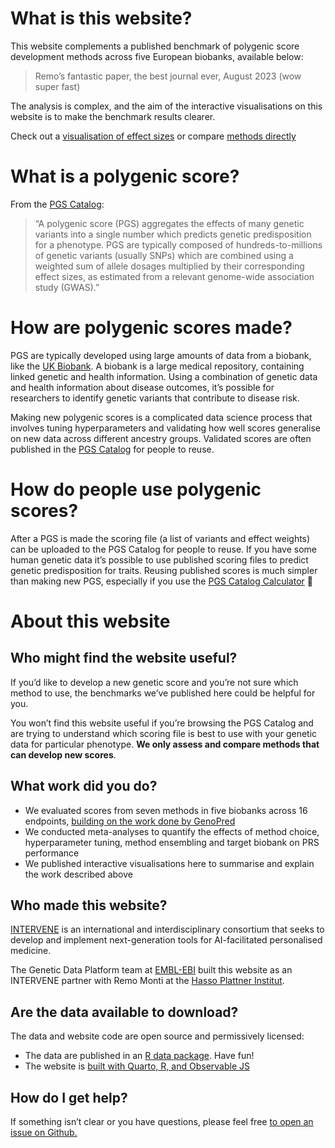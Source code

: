 # What is this website?

This website complements a published benchmark of polygenic score development methods across five European biobanks, available below:

> Remo's fantastic paper, the best journal ever, August 2023 (wow super fast)

The analysis is complex, and the aim of the interactive visualisations on this website is to make the benchmark results clearer.

::: {.callout-tip title="Get started"}
Check out a [visualisation of effect sizes](effect-sizes.qmd) or compare [methods directly](pairwise.qmd)
:::

# What is a polygenic score?

From the [PGS Catalog](https://www.pgscatalog.org):

> "A polygenic score (PGS) aggregates the effects of many genetic variants into a single number which predicts genetic predisposition for a phenotype. PGS are typically composed of hundreds-to-millions of genetic variants (usually SNPs) which are combined using a weighted sum of allele dosages multiplied by their corresponding effect sizes, as estimated from a relevant genome-wide association study (GWAS)."

# How are polygenic scores made?

PGS are typically developed using large amounts of data from a biobank, like the [UK Biobank](https://www.ukbiobank.ac.uk). A biobank is a large medical repository, containing linked genetic and health information. Using a combination of genetic data and health information about disease outcomes, it's possible for researchers to identify genetic variants that contribute to disease risk. 

Making new polygenic scores is a complicated data science process that involves tuning hyperparameters and validating how well scores generalise on new data across different ancestry groups. Validated scores are often published in the [PGS Catalog](https://www.pgscatalog.org) for people to reuse.

# How do people use polygenic scores?

After a PGS is made the scoring file (a list of variants and effect weights) can be uploaded to the PGS Catalog for people to reuse. If you have some human genetic data it's possible to use published scoring files to predict genetic predisposition for traits. Reusing published scores is much simpler than making new PGS, especially if you use the [PGS Catalog Calculator](https://github.com/PGScatalog/pgsc_calc) 👀

# About this website

## Who might find the website useful?

If you'd like to develop a new genetic score and you're not sure which method to use, the benchmarks we've published here could be helpful for you.

You won't find this website useful if you're browsing the PGS Catalog and are trying to understand which scoring file is best to use with your genetic data for particular phenotype. **We only assess and compare methods that can develop new scores**. 

## What work did you do?

* We evaluated scores from seven methods in five biobanks across 16 endpoints, [building on the work done by GenoPred](https://opain.github.io/GenoPred/)
* We conducted meta-analyses to quantify the effects of method choice, hyperparameter tuning, method ensembling and target biobank on PRS performance
* We published interactive visualisations here to summarise and explain the work described above


## Who made this website?

[INTERVENE](https://www.interveneproject.eu/who-we-are) is an international and interdisciplinary consortium that seeks to develop and implement next-generation tools for AI-facilitated personalised medicine.

The Genetic Data Platform team at [EMBL-EBI](https://www.ebi.ac.uk/) built this website as an INTERVENE partner with Remo Monti at the [Hasso Plattner Institut](https://hpi.de).

## Are the data available to download?

The data and website code are open source and permissively licensed:

* The data are published in an [R data package](https://github.com/intervene-EU-H2020/prsCompaR). Have fun! 
* The website is [built with Quarto, R, and Observable JS](https://github.com/intervene-EU-H2020/prs-method-compare)

## How do I get help?

If something isn't clear or you have questions, please feel free [to open an issue on Github.](https://github.com/intervene-EU-H2020/pgs-method-compare/issues/new)
